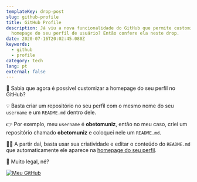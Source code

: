 ```yaml
---
templateKey: drop-post
slug: github-profile
title: GitHub Profile
description: Já viu a nova funcionalidade do GitHub que permite customizar a
  homepage do seu perfil de usuário? Então confere ela neste drop.
date: 2020-07-16T20:02:45.080Z
keywords:
  - github
  - profile
category: tech
lang: pt
external: false
---
```



<Drop>

🎨 Sabia que agora é possível customizar a homepage do seu perfil no GitHub?

💡 Basta criar um repositório no seu perfil com o mesmo nome do seu `username` e um `README.md` dentro dele.

👉 Por exemplo, meu `username` é **obetomuniz**, então no meu caso, criei um repositório chamado **obetomuniz** e coloquei nele um `README.md`.

🧙‍♀️ A partir daí, basta usar sua criatividade e editar o conteúdo do `README.md` que automaticamente ele aparece na [homepage do seu perfil](https://github.com/obetomuniz).

🤩 Muito legal, né?

[![Meu GitHub](https://user-images.githubusercontent.com/1680157/87679580-be2bab00-c752-11ea-9909-a7b0a5e55017.png)](https://github.com/obetomuniz)

</Drop>
